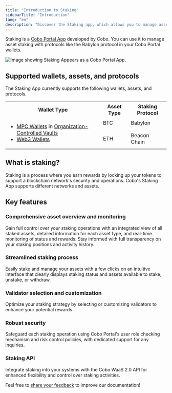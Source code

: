 ```yaml
---
title: "Introduction to Staking"
sidebarTitle: "Introduction"
lang: "en"
description: "Discover the Staking app, which allows you to manage asset staking with protocols like Babylon and monitor your rewards."
---
```

Staking is a [Cobo Portal App](/en/apps/introduction) developed by Cobo. You can use it to manage asset staking with protocols like the Babylon protocol in your Cobo Portal wallets.

<img src="/en/images/portal-apps/staking/staking-in-app-store.png" className="screenshot_modal" alt="Image showing Staking Appears as a Cobo Portal App."/>

## Supported wallets, assets, and protocols

The Staking App currently supports the following wallets, assets, and protocols.

<table>
  <tr>
    <th>Wallet Type</th>
    <th>Asset Type</th>
    <th>Staking Protocol</th>
  </tr>
  <tr>
    <td rowspan="2">
      <ul>
        <li><a href="https://manuals.cobo.com/en/portal/mpc-wallets/introduction">MPC Wallets</a> in <a href="https://manuals.cobo.com/en/portal/mpc-wallets/ocw/create-mpc-vault">Organization-Controlled Vaults</a></li>
        <li><a href="https://manuals.cobo.com/en/portal/custodial-wallets/web3-wallets/set-up">Web3 Wallets</a></li>
      </ul>
    </td>
    <td>BTC</td>
    <td>Babylon</td>
  </tr>
  <tr>
    <td>ETH</td>
    <td>Beacon Chain</td>
  </tr>
</table>

## What is staking?

Staking is a process where you earn rewards by locking up your tokens to support a blockchain network's security and operations. Cobo's Staking App supports different networks and assets.

## Key features

### Comprehensive asset overview and monitoring

Gain full control over your staking operations with an integrated view of all staked assets, detailed information for each asset type, and real-time monitoring of status and rewards. Stay informed with full transparency on your staking positions and activity history.

### Streamlined staking process

Easily stake and manage your assets with a few clicks on an intuitive interface that clearly displays staking status and assets available to stake, unstake, or withdraw. 

### Validator selection and customization
Optimize your staking strategy by selecting or customizing validators to enhance your potential rewards.

### Robust security
Safeguard each staking operation using Cobo Portal's user role checking mechanism and risk control policies, with dedicated support for any inquiries.

### Staking API
Integrate staking into your systems with the Cobo WaaS 2.0 API for enhanced flexibility and control over staking activities.

<Tip>Feel free to [share your feedback](https://forms.zohopublic.com/cobo/form/DocumentFeedbackForm/formperma/QvLOhxJv1_JMsJ-1dleZ8Itb_7rzN-LtgvsDdxosoVI?referrername=manuals) to improve our documentation!</Tip>